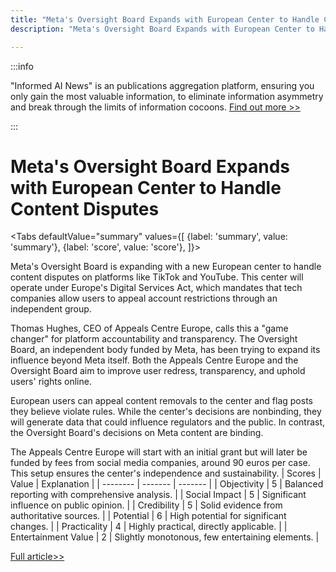 ```yaml
---
title: "Meta's Oversight Board Expands with European Center to Handle Content Disputes"
description: "Meta's Oversight Board Expands with European Center to Handle Content Disputes"

---
```



:::info

"Informed AI News" is an publications aggregation platform, ensuring you only gain the most valuable information, to eliminate information asymmetry and break through the limits of information cocoons.  [Find out more >>](/)

:::

# Meta's Oversight Board Expands with European Center to Handle Content Disputes


<Tabs
	defaultValue="summary"
	values={[
	{label: 'summary', value: 'summary'},
	{label: 'score', value: 'score'},
]}>
<TabItem value="summary">


Meta's Oversight Board is expanding with a new European center to handle content disputes on platforms like TikTok and YouTube. This center will operate under Europe's Digital Services Act, which mandates that tech companies allow users to appeal account restrictions through an independent group.

Thomas Hughes, CEO of Appeals Centre Europe, calls this a "game changer" for platform accountability and transparency. The Oversight Board, an independent body funded by Meta, has been trying to expand its influence beyond Meta itself. Both the Appeals Centre Europe and the Oversight Board aim to improve user redress, transparency, and uphold users' rights online.

European users can appeal content removals to the center and flag posts they believe violate rules. While the center's decisions are nonbinding, they will generate data that could influence regulators and the public. In contrast, the Oversight Board's decisions on Meta content are binding.

The Appeals Centre Europe will start with an initial grant but will later be funded by fees from social media companies, around 90 euros per case. This setup ensures the center's independence and sustainability.
</TabItem>
<TabItem value="score">
	| Scores     | Value   | Explanation |
	| -------- | ------- | ------- |
	| Objectivity  | 5    | Balanced reporting with comprehensive analysis.    |
	| Social Impact | 5     | Significant influence on public opinion.    |
	| Credibility    | 5    | Solid evidence from authoritative sources.    |
	| Potential    | 6    | High potential for significant changes.    |
	| Practicality    | 4    | Highly practical, directly applicable.    |
	| Entertainment Value    | 2    | Slightly monotonous, few entertaining elements.    |
</TabItem>
</Tabs>

[Full article>>](https://tech.slashdot.org/story/24/10/12/0432248/meta-supreme-court-expands-with-european-center-to-handle-tiktok-youtube-cases?utm_source=rss1.0mainlinkanon&utm_medium=feed)
